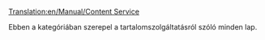 [[Translation:en/Manual/Content Service]]


Ebben a kategóriában szerepel a tartalomszolgáltatásról szóló minden lap.